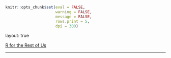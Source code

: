```r
knitr::opts_chunk$set(eval = FALSE, 
                      warning = FALSE,
                      message = FALSE,
                      rows.print = 5,
                      dpi = 300)
```

layout: true
  
<div class="dk-footer">
<span>
<a href="https://rfortherestofus.com/" target="_blank">R for the Rest of Us
</a>
</span>
</div> 

---